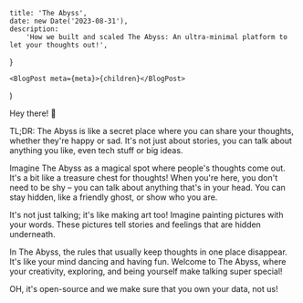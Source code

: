 
	title: 'The Abyss',
	date: new Date('2023-08-31'),
	description:
		'How we built and scaled The Abyss: An ultra-minimal platform to let your thoughts out!',
}

	<BlogPost meta={meta}>{children}</BlogPost>
)

Hey there! 👋

TL;DR: The Abyss is like a secret place where you can share your thoughts, whether they're happy or sad. It's not just about stories, you can talk about anything you like, even tech stuff or big ideas.

Imagine The Abyss as a magical spot where people's thoughts come out. It's a bit like a treasure chest for thoughts! When you're here, you don't need to be shy – you can talk about anything that's in your head. You can stay hidden, like a friendly ghost, or show who you are.

It's not just talking; it's like making art too! Imagine painting pictures with your words. These pictures tell stories and feelings that are hidden underneath.

In The Abyss, the rules that usually keep thoughts in one place disappear. It's like your mind dancing and having fun. Welcome to The Abyss, where your creativity, exploring, and being yourself make talking super special!

OH, it's open-source and we make sure that you own your data, not us!
